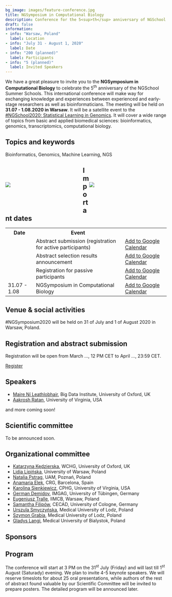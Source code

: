 ```yaml
---
bg_image: images/feature-conference.jpg
title: NGSymposium in Computational Biology
description: Conference for the 5<sup>th</sup> anniversary of NGSchool
draft: false
information:
- info: "Warsaw, Poland"
  label: Location
- info: "July 31 - August 1, 2020"
  label: Date
- info: "200 (planned)"
  label: Participants
- info: "5 (planned)"
  label: Invited Speakers
---
```


We have a great pleasure to invite you to the **NGSymposium in Computational Biology** to celebrate the 5<sup>th</sup> anniversary of the NGSchool Summer Schools. This international conference will make way for exchanging knowledge and experiences between experienced and early-stage researchers as well as bioinformaticians. The meeting will be held on **31.07 - 1.08.2020 in Warsaw**. It will be a satellite event to the [#NGSchool2020: Statistical Learning in Genomics](/ngschool2019). It will cover a wide range of topics from basic and applied biomedical sciences: bioinformatics, genomics, transcriptomics, computational biology.

## Topics and keywords
Bioinformatics, Genomics, Machine Learning, NGS

<div style="width: 100%;">
<div style="width: 48%; float: left; padding-bottom: 50px; padding-top: 50px;">
<img class="img-responsive w-100" src="../images/conference-01.jpg">
</div>
<div style="width: 48%; float: right; padding-bottom: 50px; padding-top: 50px;">
<img class="img-responsive w-100" src="../images/conference-02.jpg">
</div>
</div>

## Important dates
<table class="table table-bordered table-striped">
  <tr>
    <th>Date</th>
    <th>Event</th>
    <th></th>
  </tr>
  <tr>
    <td class="date-td"></td>
    <td>Abstract submission (registration for active participants)</td>
    <td>
      <a href="#" target="_blank" class="btn btn-primary">Add to Google Calendar <i class="far fa-calendar-plus"></i></a>
    </td>
  </tr>
  <tr>
    <td class="date-td"></td>
    <td>Abstract selection results announcement </td>
    <td>
      <a href="#" target="_blank" class="btn btn-primary">Add to Google Calendar <i class="far fa-calendar-plus"></i></a>
    </td>
  </tr>
  <tr>
    <td class="date-td"></td>
    <td>Registration for passive participants </td>
    <td>
      <a href="#" target="_blank" class="btn btn-primary">Add to Google Calendar <i class="far fa-calendar-plus"></i></a>
    </td>
  </tr>
  <tr>
    <td class="date-td">31.07 - 1.08</td>
    <td>NGSymposium in Computational Biology</td>
    <td>
      <a href="#" target="_blank" class="btn btn-primary">Add to Google Calendar <i class="far fa-calendar-plus"></i></a>
    </td>
  </tr>
</table>
## Venue & social activities
#NGSymposium2020 will be held on 31 of July and 1 of August 2020 in Warsaw, Poland.

## Registration and abstract submission

Registration will be open from March ..., 12 PM CET to April …, 23:59 CET. 

<a href="#" target="_blank" class="btn btn-success btn-lg btn-block">Register <i class="fas fa-play"></i></a>


## Speakers
* [Maire	Ní Leathlobhair](/people/maire-ni-leathlobhair/), Big Data Institute, University of Oxford, UK
* [Aakrosh	Ratan](/people/aakrosh-ratan//), University of Virginia, USA

and more coming soon!

## Scientific committee
To be announced soon.

## Organizational committee
* [Katarzyna Kędzierska](/people/katarzyna-kedzierska), WCHG, University of Oxford, UK
* [Lidia Lipińska](/people/lidia-lipinska), University of Warsaw, Poland
* [Natalia Pstrąg](/people/natalia-pstrag), UAM, Poznań, Poland
* [Anamaria Elek](/people/anamaria-elek), CRG, Barcelona, Spain
* [Karolina Sienkiewicz](/people/karolina-sienkiewicz), CPHG, University of Virginia, USA
* [German Demidov](/people/german-demidov), IMGAG, University of Tübingen, Germany
* [Eugeniusz Tralle](/people/eugeniusz-tralle), IIMCB, Warsaw, Poland
* [Samantha Filipów](/people/samantha-filipow), CECAD, University of Cologne, Germany
* [Urszula Smyczyńska](/people/urszula-smyczynska), Medical University of Lodz, Poland
* [Szymon Grabia](/people/szymon-grabia), Medical University of Lodz, Poland
* [Gladys Langi](/people/gladys-langi), Medical University of Bialystok, Poland

## Sponsors

## Program
The conference will start at 3 PM on the 31<sup>st</sup> July (Friday) and will last till 1<sup>st</sup> August (Saturady) evening. We plan to invite 4-5 keynote speakers. We will reserve timeslots for about 25 oral presentations, while authors of the rest of abstract found valuable by our Scientific Committee will be invited to prepare posters. The detailed program will be announced later.